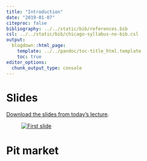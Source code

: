 ```yaml
---
title: "Introduction"
date: "2019-01-07"
citeproc: false
bibliography: ../../static/bib/references.bib
csl: ../../static/bib/chicago-syllabus-no-bib.csl
output:
  blogdown::html_page:
    template: ../../pandoc/toc-title_html.template
    toc: true
editor_options: 
  chunk_output_type: console
---
```


# Slides

[Download the slides from today's lecture](/slides/MPA-612_2019-01-07.pdf).

<figure>
[![First slide](/images/slides/slides_2019-01-07.png)](/slides/MPA-612_2019-01-07.pdf)
</figure>


# Pit market

